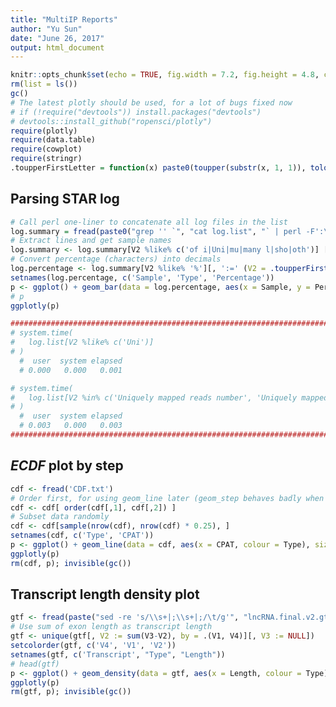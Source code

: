 ```yaml
---
title: "MultiIP Reports"
author: "Yu Sun"
date: "June 26, 2017"
output: html_document
---
```


```r
knitr::opts_chunk$set(echo = TRUE, fig.width = 7.2, fig.height = 4.8, cache = FALSE)
rm(list = ls())
gc()
# The latest plotly should be used, for a lot of bugs fixed now
# if (!require("devtools")) install.packages("devtools")
# devtools::install_github("ropensci/plotly")
require(plotly)
require(data.table)
require(cowplot)
require(stringr)
.toupperFirstLetter = function(x) paste0(toupper(substr(x, 1, 1)), tolower(substring(x, 2)))
```

## Parsing STAR log
```r
# Call perl one-liner to concatenate all log files in the list
log.summary = fread(paste0("grep '' `", "cat log.list", "` | perl -F':\\s{2,}|\\s\\|\\t' -lanE'/:$/ ? next : say join qq{\t}, @F'"), header = FALSE)
# Extract lines and get sample names
log.summary <- log.summary[V2 %like% c('of i|Uni|mu|many l|sho|oth')] [, V1 := tstrsplit(V1, '\\.')[[1]]]
# Convert percentage (characters) into decimals
log.percentage <- log.summary[V2 %like% '%'][, ':=' (V2 = .toupperFirstLetter(gsub('% of reads | reads %', '', V2)), V3 = as.numeric(sub("%", "",V3,fixed=TRUE))/100)]
setnames(log.percentage, c('Sample', 'Type', 'Percentage'))
p <- ggplot() + geom_bar(data = log.percentage, aes(x = Sample, y = Percentage, fill = Type), stat = 'identity') + scale_y_continuous(labels = scales::percent) + coord_flip()
# p
ggplotly(p)

##############################################################################################################################
# system.time(
#   log.list[V2 %like% c('Uni')]
# )
  #  user  system elapsed
  # 0.000   0.000   0.001

# system.time(
#   log.list[V2 %in% c('Uniquely mapped reads number', 'Uniquely mapped reads %')]
# )
  #  user  system elapsed 
  # 0.003   0.000   0.003
##############################################################################################################################
```

## *ECDF* plot by step

```r
cdf <- fread('CDF.txt')
# Order first, for using geom_line later (geom_step behaves badly when calling plotly, see https://github.com/ropensci/plotly/issues/1030)
cdf <- cdf[ order(cdf[,1], cdf[,2]) ]
# Subset data randomly
cdf <- cdf[sample(nrow(cdf), nrow(cdf) * 0.25), ]
setnames(cdf, c('Type', 'CPAT'))
p <- ggplot() + geom_line(data = cdf, aes(x = CPAT, colour = Type), size = 2, stat = 'ecdf') + scale_x_continuous(expand  = c(.01, 0)) + scale_y_continuous(expand = c(0, 0)) + labs(x = 'Coding Probablity(CPAT)', title = "Coding Potential", y = "CDF") + scale_color_manual(values = c("#FFA500", "#3A5FCD", "#EE2C2C")) + geom_hline(yintercept = 1, colour = "grey",linetype = "dashed",size = 1)
ggplotly(p)
rm(cdf, p); invisible(gc())
```

## Transcript length density plot

```r
gtf <- fread(paste("sed -re 's/\\s+|;\\s+|;/\t/g'", "lncRNA.final.v2.gtf", "| cut -f2,4,5,12"))
# Use sum of exon length as transcript length
gtf <- unique(gtf[, V2 := sum(V3-V2), by = .(V1, V4)][, V3 := NULL])
setcolorder(gtf, c('V4', 'V1', 'V2'))
setnames(gtf, c('Transcript', "Type", "Length"))
# head(gtf)
p <- ggplot() + geom_density(data = gtf, aes(x = Length, colour = Type)) + xlab('Transcript length') + ylab('Density') + scale_x_continuous(expand = c(0.01, 0)) + scale_y_continuous(expand = c(0.01, 0))
ggplotly(p)
rm(gtf, p); invisible(gc())
```


